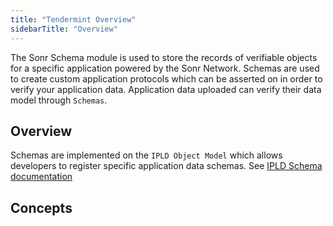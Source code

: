 ```yaml
---
title: "Tendermint Overview"
sidebarTitle: "Overview"
---
```


The Sonr Schema module is used to store the records of verifiable objects for a specific application powered by the Sonr Network. Schemas are used to create custom application protocols which can be asserted on in order to verify your application data. Application data uploaded can verify their data model through `Schemas`.

## Overview

Schemas are implemented on the `IPLD Object Model` which allows developers to register specific application data schemas. See [IPLD Schema documentation](https://ipld.io/docs/schemas)

## Concepts
